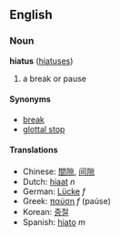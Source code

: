 ==English==
===Noun===
'''hiatus''' ([[hiatuses]])

# a break or pause<!-- please improve the definition(s)! -->

====Synonyms====
*[[break]]
*[[glottal stop]]

====Translations====
*Chinese: [[間隙]], [[间隙]]
*Dutch: [[hiaat]] ''n''
*German: [[Lücke]] ''f''
*Greek: [[παύση]] ''f'' (pa&uacute;se)
*Korean: [[중절]]
*Spanish: [[hiato]] ''m''